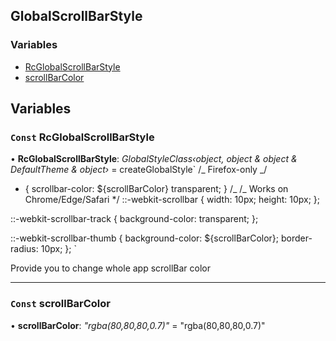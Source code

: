 <!-- This file generate automatically, should not modify that directly -->


<Meta title="API Reference/Styles/GlobalScrollBarStyle" />

## GlobalScrollBarStyle

### Variables

- [RcGlobalScrollBarStyle](#const-rcglobalscrollbarstyle)
- [scrollBarColor](#const-scrollbarcolor)

## Variables

### `Const` RcGlobalScrollBarStyle

• **RcGlobalScrollBarStyle**: _GlobalStyleClass‹object, object & object & DefaultTheme & object›_ = createGlobalStyle`
/_ Firefox-only _/

- {
  scrollbar-color: ${scrollBarColor} transparent;
  }
  /_
  /_ Works on Chrome/Edge/Safari \*/
  ::-webkit-scrollbar {
  width: 10px;
  height: 10px;
  };

::-webkit-scrollbar-track {
background-color: transparent;
};

::-webkit-scrollbar-thumb {
background-color: ${scrollBarColor};
border-radius: 10px;
};
`

Provide you to change whole app scrollBar color

---

### `Const` scrollBarColor

• **scrollBarColor**: _"rgba(80,80,80,0.7)"_ = "rgba(80,80,80,0.7)"
